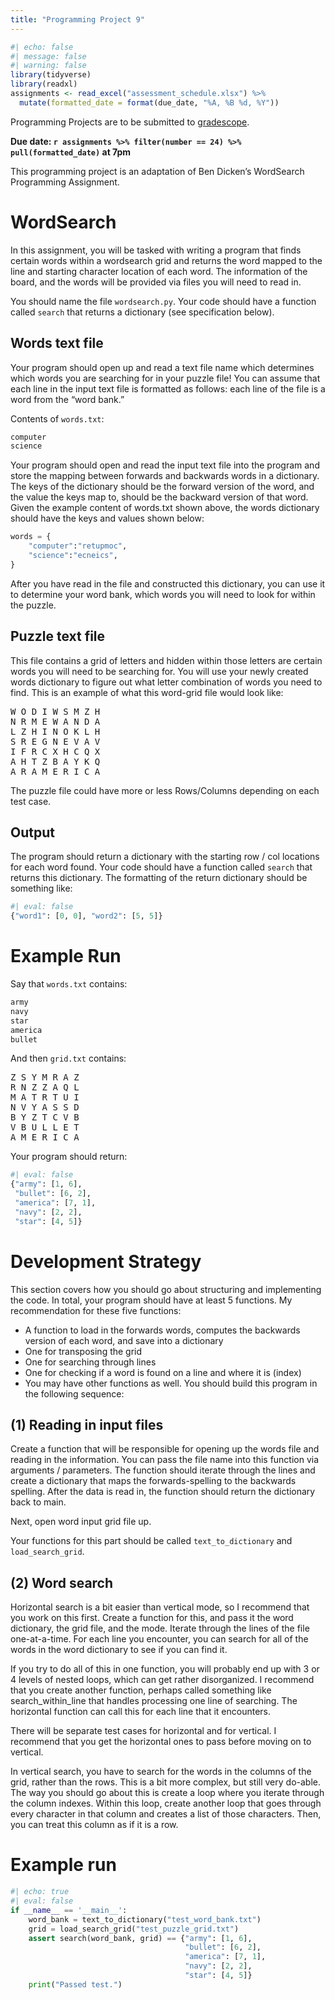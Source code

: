 ```yaml
---
title: "Programming Project 9"
---
```


```r
#| echo: false
#| message: false
#| warning: false
library(tidyverse)
library(readxl)
assignments <- read_excel("assessment_schedule.xlsx") %>% 
  mutate(formatted_date = format(due_date, "%A, %B %d, %Y"))
```

Programming Projects are to be submitted to [gradescope]().

**Due date: `r assignments %>% filter(number == 24) %>% pull(formatted_date)` at 7pm**

This programming project is an adaptation of Ben Dicken's WordSearch Programming Assignment.

# WordSearch

In this assignment, you will be tasked with writing a program that finds certain words within a wordsearch grid and returns the word mapped to the line and starting character location of each word. The information of the board, and the words will be provided via files you will need to read in. 

You should name the file `wordsearch.py`. Your code should have a function called `search` that returns a dictionary (see specification below).

## Words text file

Your program should open up and read a text file name which determines which words you are searching for in your puzzle file! You can assume that each line in the input text file is formatted as follows: each line of the file is a word from the "word bank." 

Contents of `words.txt`:

```html
computer
science
```

Your program should open and read the input text file into the program and store the mapping between forwards and backwards words in a dictionary. The keys of the dictionary should be the forward version of the word, and the value the keys map to, should be the backward version of that word. Given the example content of words.txt shown above, the words dictionary should have the keys and values shown below:

```python
words = { 
    "computer":"retupmoc",
    "science":"ecneics",
}
```

After you have read in the file and constructed this dictionary, you can use it to determine your word bank, which words you will need to look for within the puzzle.

## Puzzle text file

This file contains a grid of letters and hidden within those letters are certain words you will need to be searching for. You will use your newly created words dictionary to figure out what letter combination of words you need to find. This is an example of what this word-grid file would look like:

<pre>
W O D I W S M Z H 
N R M E W A N D A 
L Z H I N O K L H 
S R E G N E V A V 
I F R C X H C Q X 
A H T Z B A Y K Q 
A R A M E R I C A
</pre>

The puzzle file could have more or less Rows/Columns depending on each test case.

## Output

The program should return a dictionary with the starting row / col locations for each word found. Your code should have a function called `search` that returns this dictionary. The formatting of the return dictionary should be something like:

```python
#| eval: false
{"word1": [0, 0], "word2": [5, 5]}
```


# Example Run

Say that `words.txt` contains:

```html
army
navy
star
america
bullet
```

And then `grid.txt` contains:

<pre>
Z S Y M R A Z
R N Z Z A Q L
M A T R T U I
N V Y A S S D
B Y Z T C V B
V B U L L E T
A M E R I C A
</pre>

Your program should return:

```python
#| eval: false
{"army": [1, 6],
 "bullet": [6, 2],
 "america": [7, 1],
 "navy": [2, 2],
 "star": [4, 5]}
```

# Development Strategy

This section covers how you should go about structuring and implementing the code. In total, your program should have at least 5 functions. My recommendation for these five functions:

* A function to load in the forwards words, computes the backwards version of each word, and save into a dictionary
* One for transposing the grid
* One for searching through lines
* One for checking if a word is found on a line and where it is (index)
* You may have other functions as well. You should build this program in the following sequence:

## (1) Reading in input files

Create a function that will be responsible for opening up the words file and reading in the information. You can pass the file name into this function via arguments / parameters. The function should iterate through the lines and create a dictionary that maps the forwards-spelling to the backwards spelling. After the data is read in, the function should return the dictionary back to main.

Next, open word input grid file up.

Your functions for this part should be called `text_to_dictionary` and `load_search_grid`.

## (2) Word search

Horizontal search is a bit easier than vertical mode, so I recommend that you work on this first. Create a function for this, and pass it the word dictionary, the grid file, and the mode. Iterate through the lines of the file one-at-a-time. For each line you encounter, you can search for all of the words in the word dictionary to see if you can find it.

If you try to do all of this in one function, you will probably end up with 3 or 4 levels of nested loops, which can get rather disorganized. I recommend that you create another function, perhaps called something like search_within_line that handles processing one line of searching. The horizontal function can call this for each line that it encounters.

There will be separate test cases for horizontal and for vertical. I recommend that you get the horizontal ones to pass before moving on to vertical.

In vertical search, you have to search for the words in the columns of the grid, rather than the rows. This is a bit more complex, but still very do-able. The way you should go about this is create a loop where you iterate through the column indexes. Within this loop, create another loop that goes through every character in that column and creates a list of those characters. Then, you can treat this column as if it is a row.

# Example run

```python
#| echo: true
#| eval: false
if __name__ == '__main__':
    word_bank = text_to_dictionary("test_word_bank.txt")
    grid = load_search_grid("test_puzzle_grid.txt")
    assert search(word_bank, grid) == {"army": [1, 6],
                                       "bullet": [6, 2],
                                       "america": [7, 1],
                                       "navy": [2, 2],
                                       "star": [4, 5]}
    print("Passed test.")
```

